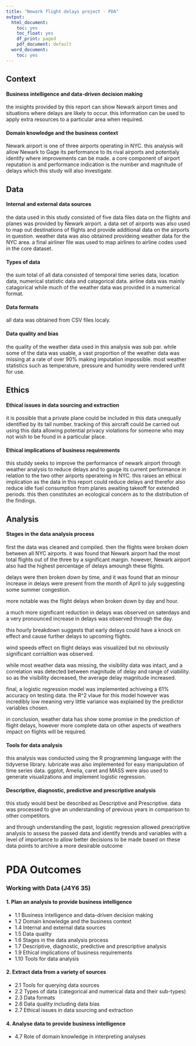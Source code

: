 ```yaml
---
title: "Newark flight delays project - PDA"
output:
  html_document:
    toc: yes
    toc_float: yes
    df_print: paged
    pdf_document: default
  word_document:
    toc: yes
---
```


## Context

#### Business intelligence and data-driven decision making

the insights provided by this report can show Newark airport times and situations where delays are likely to occur.
this information can be used to apply extra resources to a particular area when required.

#### Domain knowledge and the business context

Newark airport is one of three airports operating in NYC. this analysis will allow Newark to Gage its performance to its rival airports and potentialy identify where improvements can be made.
a core component of airport reputation is and performance indication is the number and magnitude of delays which this study will also investigate.

## Data

#### Internal and external data sources

the data used in this study consisted of five data files data on the flights and planes was provided by Newark airport. a data set of airports was also used to map out destinations of flights and provide additional data on the airports in question.
weather data was also obtained provideing weather data for the NYC area.
a final airliner file was used to map airlines to airline codes used in the core dataset.

#### Types of data

the sum total of all data consisted of temporal time series data, location data, numerical statistic data and catagorical data.
airline data was mainly catagorical while much of the weather data was provided in a numerical format.

#### Data formats

all data was obtained from CSV files localy.

#### Data quality and bias

the quality of the weather data used in this analysis was sub par.
while some of the data was usable, a vast proportion of the weather data was missing at a rate of over 90% making imputation impossible.
most weather statistics such as temperature, pressure and humidity were rendered unfit for use.

## Ethics

#### Ethical issues in data sourcing and extraction

it is possible that a private plane could be included in this data unequally identified by its tail number.
tracking of this aircraft could be carried out using this data allowing potential privacy violations for someone who may not wish to be found in a particular place.


#### Ethical implications of business requirements

this studdy seeks to improve the performance of newark airport through weather analysis to reduce delays and to gauge its current performance in relation to the two other airports operateing in NYC.
this raises an ethical implication as the data in this report could reduce delays and therefor also reduce idle fuel consumption from planes awaiting takeoff for extended periods.
this then constitutes an ecological concern as to the distribution of the findings.

## Analysis

#### Stages in the data analysis process

first the data was cleaned and compiled.
then the flights were broken down between all NYC airports.
it was found that Newark airport had the most total flights out of the three by a significant margin.
however, Newark airport also had the highest percentage of delays amoungh these flights.

delays were then broken down by time, and it was found that an minour increase in delays were present from the month of April to july suggesting some summer congestion.

more notable was the flight delays when broken down by day and hour.

a much more significant reduction in delays was observed on saterdays and a very pronounced increase in delays was observed through the day.

this hourly breakdown suggests that early delays could have a knock on effect and cause further delays to upcoming flights.

wind speeds effect on flight delays was visualized but no obviously significant corrialtion was observed.

while most weather data was missing, the visibility data was intact, and a correlation was detected between magnitude of delay and range of viability.
so as the visibility decreased, the average delay magnitude increased.

final, a logistic regression model was implemented achiveing a 61% accuracy on testing data.
the R^2 vlaue for this model however was incredibly low meaning very little variance was explained by the predictor variables chosen.

in conclusion, weather data has show some promise in the prediction of flight delays, however more complete data on other aspects of weathers impact on flights will be required.

#### Tools for data analysis

this analysis was conducted using the R programming language with the tidyverse library.
lubricate was also implemented for easy manipulation of time series data.
ggplot, Amelia, caret and MASS were also used to generate visualizations and implement logistic regression.

#### Descriptive, diagnostic, predictive and prescriptive analysis

this study would best be described as Descriptive and Prescriptive.
data was processed to give an understanding of previous years in comparison to other competitors.

and through understanding the past, logistic regression allowed prescriptive analysis to assess the passed data and identify trends and variables with a level of importance to allow better decisions to be made based on these data points to archive a more desirable outcome

# PDA Outcomes

### Working with Data (J4Y6 35)

#### 1. Plan an analysis to provide business intelligence

-   1.1 Business intelligence and data-driven decision making
-   1.2 Domain knowledge and the business context
-   1.4 Internal and external data sources
-   1.5 Data quality
-   1.6 Stages in the data analysis process
-   1.7 Descriptive, diagnostic, predictive and prescriptive analysis
-   1.9 Ethical implications of business requirements
-   1.10 Tools for data analysis

#### 2. Extract data from a variety of sources

-   2.1 Tools for querying data sources
-   2.2 Types of data (categorical and numerical data and their sub-types)
-   2.3 Data formats
-   2.6 Data quality including data bias
-   2.7 Ethical issues in data sourcing and extraction

#### 4. Analyse data to provide business intelligence

-   4.7 Role of domain knowledge in interpreting analyses
